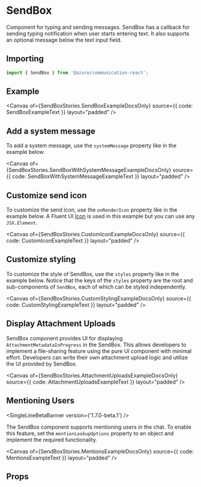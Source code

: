 

<Meta of={SendBoxStories} component={SendBox} />

# SendBox

Component for typing and sending messages. SendBox has a callback for sending typing notification when user starts entering text. It also supports an optional message below the text input field.

## Importing

```ts
import { SendBox } from '@azure/communication-react';
```

## Example

<Canvas of={SendBoxStories.SendBoxExampleDocsOnly} source={{ code: SendBoxExampleText }} layout="padded" />

## Add a system message

To add a system message, use the `systemMessage` property like in the example below.

<Canvas
  of={SendBoxStories.SendBoxWithSystemMessageExampleDocsOnly}
  source={{ code: SendBoxWithSystemMessageExampleText }}
  layout="padded"
/>

## Customize send icon

To customize the send icon, use the `onRenderIcon` property like in the example below. A Fluent UI [Icon](https://developer.microsoft.com/fluentui#/controls/web/icon) is used in this example but you can use any `JSX.Element`.

<Canvas of={SendBoxStories.CustomIconExampleDocsOnly} source={{ code: CustomIconExampleText }} layout="padded" />
## Customize styling

To customize the style of SendBox, use the `styles` property like in the example below. Notice that the keys of the `styles` property are the root and sub-components of `SendBox`, each of which can be styled independently.

<Canvas of={SendBoxStories.CustomStylingExampleDocsOnly} source={{ code: CustomStylingExampleText }} layout="padded" />

## Display Attachment Uploads

<DetailedBetaBanner />

SendBox component provides UI for displaying `AttachmentMetadataInProgress` in the SendBox. This allows developers to implement a file-sharing feature using the pure UI component with minimal effort. Developers can write their own attachment upload logic and utilize the UI provided by SendBox.

<Canvas
  of={SendBoxStories.AttachmentUploadsExampleDocsOnly}
  source={{ code: AttachmentUploadsExampleText }}
  layout="padded"
/>

## Mentioning Users

<SingleLineBetaBanner version={'1.7.0-beta.1'} />

The SendBox component supports mentioning users in the chat. To enable this feature, set the `mentionLookupOptions` property to an object and implement the required functionality.

<Canvas of={SendBoxStories.MentionsExampleDocsOnly} source={{ code: MentionsExampleText }} layout="padded" />
## Props
<ArgTypes of={SendBox} />
